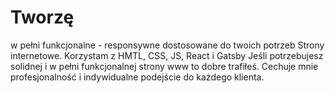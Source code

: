 # Tworzę
w pełni funkcjonalne - responsywne dostosowane do twoich potrzeb Strony internetowe.
Korzystam z HMTL, CSS, JS, React i  Gatsby
Jeśli potrzebujesz solidnej i w pełni funkcjonalnej strony www to dobre trafiłeś.
Cechuje mnie profesjonalność i indywidualne podejście do każdego klienta.